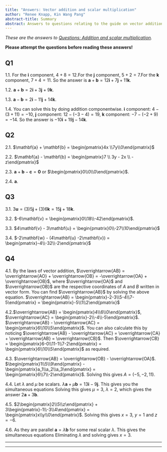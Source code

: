 ```yaml
---
title: "Answers: Vector addition and scalar multiplication"
author: "Renee Knapp, Kin Wang Pang"
abstract-title: Summary
abstract: Answers to questions relating to the guide on vector addition and scalar multiplication.
---
```


*These are the answers to [Questions: Addition and scalar multiplication](../questions/qs-addandsm.qmd).* 

**Please attempt the questions before reading these answers!**

<!--1 hyperlink: line 9-->

## Q1 {-}

1.1. For the $\mathbf{i}$ component, $4 + 8 = 12$.For the $\mathbf{j}$ component, $5 + 2 = 7$.For the $\mathbf{k}$ component, $7 + 4 = 11$. So the answer is $\mathbf{a} + \mathbf{b} = 12\mathbf{i} + 7\mathbf{j} + 11\mathbf{k}$.

1.2. $\mathbf{a} + \mathbf{b} = 2\mathbf{i} + 3\mathbf{j} + 9\mathbf{k}$.

1.3. $\mathbf{a} - \mathbf{b} = 2\mathbf{i} - 11\mathbf{j} + 14\mathbf{k}$.

1.4. You can solve this by doing addition componentwise. $\mathbf{i}$ component: $4- (3+11) = -10$, $\mathbf{j}$ component: $12- (-3-4) = 19$, $\mathbf{k}$ component: $-7-(-2+9) = -14$. So the answer is $-10\mathbf{i} + 19\mathbf{j} -14\mathbf{k}$.

## Q2 {-}

2.1. $\mathbf{a} + \mathbf{b} = \begin{pmatrix}4x \\7y\\0\end{pmatrix}$

2.2. $\mathbf{a} - \mathbf{b} = \begin{pmatrix}7 \\ 3y - 2x \\ -z\end{pmatrix}$

2.3. $\mathbf{a} + \mathbf{b} - \mathbf{c} = \mathbf{0}$ or $\begin{pmatrix}0\\0\\0\end{pmatrix}$.

2.4. $\mathbf{a}$.

## Q3 {-}

3.1. $3\mathbf{u} = (3)5\mathbf{j} + (3)6\mathbf{k} = 15\mathbf{j} + 18\mathbf{k}$.

3.2. $-6\mathbf{v} = \begin{pmatrix}0\\18\\-42\end{pmatrix}$.

3.3. $4\mathbf{v} - 3\mathbf{u} = \begin{pmatrix}0\\-27\\10\end{pmatrix}$

3.4. $-2\mathbf{w} - (4\mathbf{u} -2\mathbf{v}) = \begin{pmatrix}-4\\-32\\-2\end{pmatrix}$

## Q4 {-}

4.1. By the laws of vector addition, $\overrightarrow{AB} = \overrightarrow{AO} + \overrightarrow{OB} = -\overrightarrow{OA} + \overrightarrow{OB}$, where $\overrightarrow{OA}$ and $\overrightarrow{OB}$ are the respective coordinates of $A$ and $B$ written in vector form. You can find $\overrightarrow{AB}$ by solving the above equation. $\overrightarrow{AB} = \begin{pmatrix}-2-3\\5-4\\7-5\end{pmatrix} = \begin{pmatrix}-5\\1\\2\end{pmatrix}$

4.2.$\overrightarrow{AB} = \begin{pmatrix}4\\6\\0\end{pmatrix}$, $\overrightarrow{AC} = \begin{pmatrix}-2\\-4\\-5\end{pmatrix}$. $\overrightarrow{AB} - \overrightarrow{AC} = \begin{pmatrix}6\\10\\5\end{pmatrix}$. You can also calculate this by noticing $\overrightarrow{AB} - \overrightarrow{AC} = \overrightarrow{CA} + \overrightarrow{AB} = \overrightarrow{CB}$. Then $\overrightarrow{CB} = \begin{pmatrix}6-0\\11-1\\7-2\end{pmatrix} = \begin{pmatrix}6\\10\\5\end{pmatrix}$ as required.

<!-- 4.3. Let $\lambda$ be a real scalar. $\overrightarrow{AB} = \lambda\overrightarrow{BC}$. $\overrightarrow{AB} = \begin{pmatrix}10\\-5\end{pmatrix}$, $\overrightarrow{BC} = \begin{pmatrix}4k-12\\3k-4\end{pmatrix}$. This gives you the simultaneous equations $\begin{cases} 10 = \lambda(4k-12)\\-5 = \lambda(3k-4) \end{cases}$. Solving this gives $k = 2$. -->

4.3. $\overrightarrow{AB} = \overrightarrow{OB} - \overrightarrow{OA}$. $\begin{pmatrix}1\\5\\9\end{pmatrix} - \begin{pmatrix}a_1\\a_2\\a_3\end{pmatrix} = \begin{pmatrix}6\\7\\-2\end{pmatrix}$. Solving this gives $A = (-5,-2,11)$.

4.4. Let $\lambda$ and $\mu$ be scalars. $\lambda \mathbf{a} + \mu \mathbf{b} = 13\mathbf{i} -9\mathbf{j}$. This gives you the simultaneous equations 
\begin{align*} 
2\lambda + 3\mu &= 13 \tag{\textsf{$\mathbf{i}$ component}}\\
3\lambda -5\mu &= -9 \tag{\textsf{$\mathbf{j}$ component}}
\end{align*}
Solving this gives $\mu = 3$, $\lambda = 2$, which gives the answer $2\mathbf{a} + 3\mathbf{b}$.

4.5. $2\begin{pmatrix}2\\5\\z\end{pmatrix} + 3\begin{pmatrix}-1\\-3\\4\end{pmatrix} = \begin{pmatrix}x\\y\\0\end{pmatrix}$. Solving this gives $x = 3$, $y = 1$ and $z = -6$.

4.6. As they are parallel $\mathbf{a} = \lambda \mathbf{b}$ for some real scalar $\lambda$. This gives the simultaneous equations 
\begin{align*} 
x - 7 &= -2\lambda \tag{\textsf{$\mathbf{i}$ component}}\\
5x+1 &= 8\lambda \tag{\textsf{$\mathbf{k}$ component}}
\end{align*} 
Eliminating $\lambda$ and solving gives $x = 3$.

<!-- 4.8. This gives the simultaneous equations $\begin{cases} 5\alpha + 5 = 2\alpha -2\\3-\beta = 3\beta + 8\\7-2 = \gamma + 12\\1+5 = 2\delta + 2\delta\end{cases}$. Solving this gives $\alpha = -\frac{7}{3}$,$\beta = -\frac{5}{4}$,$\gamma = -7$ and $\delta = \frac{3}{2}$. -->

---

---

